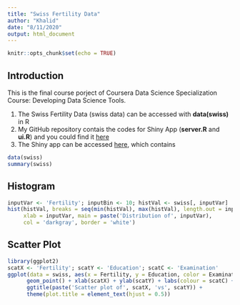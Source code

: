 ```yaml
---
title: "Swiss Fertility Data"
author: "Khalid"
date: "8/11/2020"
output: html_document
---
```


```r
knitr::opts_chunk$set(echo = TRUE)
```

## Introduction
This is the final course porject of Coursera Data Science Specialization Course: Developing Data Science Tools.

1. The Swiss Fertility Data (swiss data) can be accessed with **data(swiss)** in R
2. My GitHub repository contais the codes for Shiny App (**server.R** and **ui.R**) and you could find it [here](https://github.com/khalidm1/datasciencecoursera/tree/master/C%209%20Developing%20Data%20Products)
3. The Shiny app can be accessed [here](https://khlaidm1.shinyapps.io/swiss/), which contains
  

```r
data(swiss)
summary(swiss)
```

## Histogram
```r
inputVar <- 'Fertility'; inputBin <- 10; histVal <- swiss[, inputVar]
hist(histVal, breaks = seq(min(histVal), max(histVal), length.out = inputBin+1),
     xlab = inputVar, main = paste('Distribution of', inputVar),
     col = 'darkgray', border = 'white')
```

## Scatter Plot
```r
library(ggplot2)
scatX <- 'Fertility'; scatY <- 'Education'; scatC <- 'Examination'
ggplot(data = swiss, aes(x = Fertility, y = Education, color = Examination)) + 
      geom_point() + xlab(scatX) + ylab(scatY) + labs(colour = scatC) +
      ggtitle(paste('Scatter plot of', scatX, 'vs', scatY)) +
      theme(plot.title = element_text(hjust = 0.5))
```
